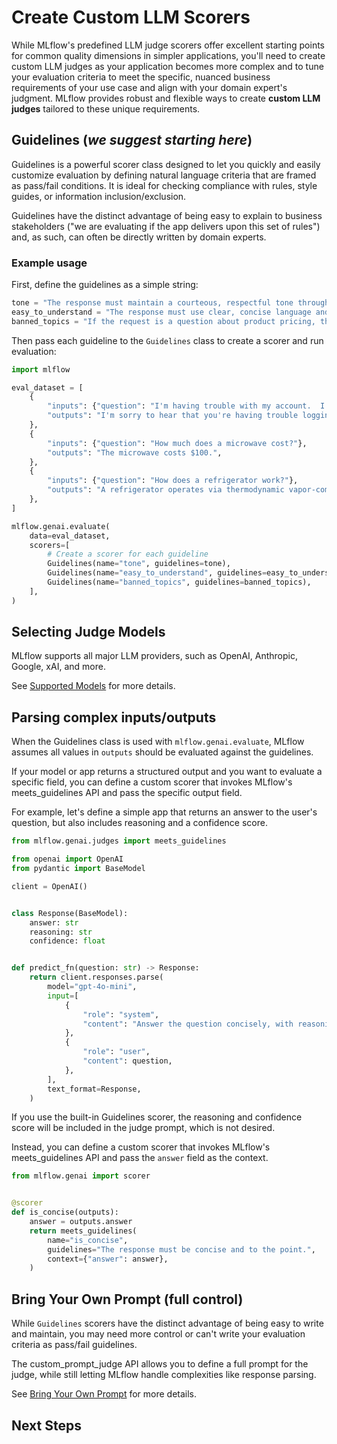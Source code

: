 
# Create Custom LLM Scorers

While MLflow's predefined LLM judge scorers offer excellent starting points for common quality dimensions in simpler applications, you'll need to create custom LLM judges as your application becomes more complex and to tune your evaluation criteria to meet the specific, nuanced business requirements of your use case and align with your domain expert's judgment. MLflow provides robust and flexible ways to create **custom LLM judges** tailored to these unique requirements.

## Guidelines (_we suggest starting here_)

<APILink fn="mlflow.genai.scorers.Guidelines">Guidelines</APILink> is a powerful scorer class designed to let you quickly and easily customize evaluation by defining natural language criteria that are framed as pass/fail conditions. It is ideal for checking compliance with rules, style guides, or information inclusion/exclusion.

Guidelines have the distinct advantage of being easy to explain to business stakeholders ("we are evaluating if the app delivers upon this set of rules") and, as such, can often be directly written by domain experts.

### Example usage

First, define the guidelines as a simple string:

```python
tone = "The response must maintain a courteous, respectful tone throughout.  It must show empathy for customer concerns."
easy_to_understand = "The response must use clear, concise language and structure responses logically. It must avoid jargon or explain technical terms when used."
banned_topics = "If the request is a question about product pricing, the response must politely decline to answer and refer the user to the pricing page."
```

Then pass each guideline to the `Guidelines` class to create a scorer and run evaluation:

```python
import mlflow

eval_dataset = [
    {
        "inputs": {"question": "I'm having trouble with my account.  I can't log in."},
        "outputs": "I'm sorry to hear that you're having trouble logging in. Please provide me with your username and the specific issue you're experiencing, and I'll be happy to help you resolve it.",
    },
    {
        "inputs": {"question": "How much does a microwave cost?"},
        "outputs": "The microwave costs $100.",
    },
    {
        "inputs": {"question": "How does a refrigerator work?"},
        "outputs": "A refrigerator operates via thermodynamic vapor-compression cycles utilizing refrigerant phase transitions. The compressor pressurizes vapor which condenses externally, then expands through evaporator coils to absorb internal heat through endothermic vaporization.",
    },
]

mlflow.genai.evaluate(
    data=eval_dataset,
    scorers=[
        # Create a scorer for each guideline
        Guidelines(name="tone", guidelines=tone),
        Guidelines(name="easy_to_understand", guidelines=easy_to_understand),
        Guidelines(name="banned_topics", guidelines=banned_topics),
    ],
)
```

<ImageBox src="/images/mlflow-3/eval-monitor/scorers/guideline-scorers-results.png" alt="Guidelines scorers result" />

## Selecting Judge Models

MLflow supports all major LLM providers, such as OpenAI, Anthropic, Google, xAI, and more.

See [Supported Models](/genai/eval-monitor/scorers/llm-judge#supported-models) for more details.

## Parsing complex inputs/outputs

When the <APILink fn="mlflow.genai.scorers.Guidelines">Guidelines</APILink> class is used with `mlflow.genai.evaluate`, MLflow assumes all values in `outputs` should be evaluated against the guidelines.

If your model or app returns a structured output and you want to evaluate a specific field, you can define a custom scorer that invokes MLflow's <APILink fn="mlflow.genai.judges.meets_guidelines">meets_guidelines</APILink> API and pass the specific output field.

For example, let's define a simple app that returns an answer to the user's question, but also includes reasoning and a confidence score.

```python
from mlflow.genai.judges import meets_guidelines

from openai import OpenAI
from pydantic import BaseModel

client = OpenAI()


class Response(BaseModel):
    answer: str
    reasoning: str
    confidence: float


def predict_fn(question: str) -> Response:
    return client.responses.parse(
        model="gpt-4o-mini",
        input=[
            {
                "role": "system",
                "content": "Answer the question concisely, with reasoning and confidence score.",
            },
            {
                "role": "user",
                "content": question,
            },
        ],
        text_format=Response,
    )
```

If you use the built-in <APILink fn="mlflow.genai.scorers.Guidelines">Guidelines</APILink> scorer, the reasoning and confidence score will be included in the judge prompt, which is not desired.

Instead, you can define a custom scorer that invokes MLflow's <APILink fn="mlflow.genai.judges.meets_guidelines">meets_guidelines</APILink> API and pass the `answer` field as the context.

```python
from mlflow.genai import scorer


@scorer
def is_concise(outputs):
    answer = outputs.answer
    return meets_guidelines(
        name="is_concise",
        guidelines="The response must be concise and to the point.",
        context={"answer": answer},
    )
```

## Bring Your Own Prompt (full control)

While `Guidelines` scorers have the distinct advantage of being easy to write and maintain, you may need more control or can't write your evaluation criteria as pass/fail guidelines.

The <APILink fn="mlflow.genai.judges.custom_prompt_judge">custom_prompt_judge</APILink> API allows you to define a full prompt for the judge, while still letting MLflow handle complexities like response parsing.

See [Bring Your Own Prompt](/genai/eval-monitor/scorers/llm-judge/prompt) for more details.

## Next Steps

<TilesGrid>
  <TileCard
    icon={Bot}
    title="Evaluate Agents"
    description="Learn how to evaluate AI agents with specialized techniques and scorers"
    href="/genai/eval-monitor/running-evaluation/agents"
  />
  <TileCard
    icon={GitBranch}
    title="Evaluate Traces"
    description="Evaluate production traces to understand and improve your AI application's behavior"
    href="/genai/eval-monitor/running-evaluation/traces"
  />
  <TileCard
    icon={MessageSquare}
    title="Collect User Feedback"
    description="Integrate user feedback to continuously improve your evaluation criteria and model performance"
    href="/genai/assessments/feedback/"
  />
</TilesGrid>
